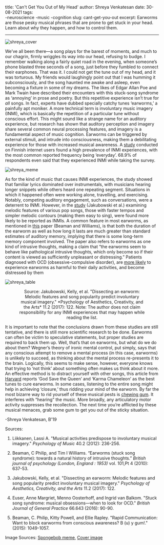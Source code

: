 title: 'Can't Get You Out of My Head'
author:  Shreya Venkatesan 
date:  30-08-2021 
tags:   
-neuroscience
-music
-cognition
slug: cant-get-you-out
excerpt: Earworms are those pesky musical phrases that are prone to get stuck in your head. Learn about why they happen, and how to control them.

---

![shreya_cover](shreya_cover.jfif)

We’ve all been there—a song plays for the barest of moments, and much to our chagrin, firmly wriggles its way into our head, refusing to budge. I remember walking along a fairly quiet road in the evening, when someone’s phone blasted three seconds of a song, just before they fumbled to connect their earphones. That was it. I could not get the tune out of my head, and it was torturous. My friends would laughingly point out that I was humming it subconsciously, and the song haunted me awake and asleep, even becoming a fixture in some of my dreams. 
The likes of Edgar Allan Poe and Mark Twain have described their encounters with this stuck-song syndrome as ‘annoying’ in prose and poetry. But this repetitive experience isn’t true for *all* songs. In fact, experts have dubbed specially catchy tunes ‘earworms,’ a painfully apt moniker. A more technical term is involuntary music imagery (INMI), which is basically the repetition of a particular tune without conscious effort. This might sound like a strange name for an auditory experience, but research has shown that auditory perception and imagery share several common neural processing features, and imagery is a fundamental aspect of music cognition. Earworms can be triggered by external stimuli, and intrude into consciousness, making them a debilitating experience for those with increased musical awareness. A [study](https://doi.org/10.1177/0305735611406578) conducted on Finnish internet users found a high prevalence of INMI experiences, with the most common reported frequency being ‘everyday’. 68.9% of respondents even said that they experienced INMI while taking the survey.   

![shreya_meme](shreya_meme.png)

As for the kind of music that causes INMI experiences, the study showed that familiar lyrics dominated over instrumentals, with musicians hearing longer snippets while others heard one repeating segment. Situations in which it happened often were working alone, travelling, and exercising. Notably, competing auditory engagement, such as conversations, were a deterrent to INMI. However, in the [study](https://www.apa.org/pubs/journals/releases/aca-aca0000090.pdf) (Jakubowski et al.) examining melodic features of various pop songs, those with faster tempos and simpler melodic contours (making them easy to sing), were found more likely to be reported as INMIs. A common feature in most earworms, as mentioned in [this](https://doi.org/10.1348/000712609X479636) paper (Beaman and Williams), is that both the duration of the earworm as well as how long it lasts are much greater than standard estimates of auditory memory, implying that there is some long-term memory component involved. The paper also refers to earworms as one kind of intrusive thoughts, making a claim that “the earworms seem to behave like pathological intrusive thoughts, which only become so if their content is viewed as sufficiently unpleasant or distressing.” Patients diagnosed with OCD (obsessive-compulsive disorder), are [more likely](https://www.ncbi.nlm.nih.gov/pmc/articles/PMC4723199/) to experience earworms as harmful to their daily activities, and become distressed by them

![shreya_table](shreya_table.png)

<figure>
<figcaption align = "center">Source: Jakubowski, Kelly, et al. "Dissecting an earworm: Melodic features and song popularity predict involuntary musical imagery." *Psychology of Aesthetics, Creativity, and the Arts* 11.2 (2017): 122. Note: The author does not claim responsibility for any INMI experiences that may happen while reading the list.</figcaption>

</figure>

It is important to note that the conclusions drawn from these studies are still tentative, and there is still more scientific research to be done. Earworms can often be victim to speculative statements, but proper studies are required to back them up. 
Well, that’s that on earworms, but what do we do about them? Wegner’s theory of ironic mental control, put simply, says that any conscious attempt to remove a mental process (in this case, earworms) is unlikely to succeed, as thinking about the mental process re-presents it to the brain. Logically, this seems to make sense, however, everyone knows that trying to ‘not think’ about something often makes us think about it more. An effective method is to distract yourself with other songs, this article from [Harvard](https://www.health.harvard.edu/blog/why-you-cant-get-a-song-out-of-your-head-and-what-to-do-about-it-2017100412490) reports ‘God Save the Queen’ and ‘Karma Chameleon’ as the best tunes to cure earworms. In some cases, listening to the entire song might help in achieving ‘closure,’ thus ridding your mind of the earworm. By far the most bizarre way to rid yourself of these musical pests is [chewing gum](https://doi.org/10.1080/17470218.2015.1034142). It interferes with “hearing” the music. More broadly, any articulatory motor activity suppresses the recollection. The next time you’re afflicted by these musical menaces, grab some gum to get you out of the sticky situation.

-Shreya Venkatesan, B'19

Sources:  

1. Liikkanen, Lassi A. "Musical activities predispose to involuntary musical imagery." *Psychology of Music* 40.2 (2012): 236-256.  

2. Beaman, C Philip, and Tim I Williams. “Earworms (stuck song syndrome): towards a natural history of intrusive thoughts.” *British journal of psychology (London, England : 1953)* vol. 101,Pt 4 (2010): 637-53.   
3. Jakubowski, Kelly, et al. "Dissecting an earworm: Melodic features and song popularity predict involuntary musical imagery." *Psychology of Aesthetics, Creativity, and the Arts* 11.2 (2017): 122.
4. Euser, Anne Margriet, Menno Oosterhoff, and Ingrid van Balkom. "Stuck song syndrome: musical obsessions—when to look for OCD." *British Journal of General Practice* 66.643 (2016): 90-90.
5. Beaman, C. Philip, Kitty Powell, and Ellie Rapley. "Rapid Communication: Want to block earworms from conscious awareness? B (u) y gum!." (2015): 1049-1057.

Image Sources: [Spongebob meme](https://me.me/i/when-youre-trying-to-go-to-sleep-but-you-got-27a23356a86e4f9880d7303da20f5edb), [Cover image](https://unsplash.com/photos/PDX_a_82obo)
